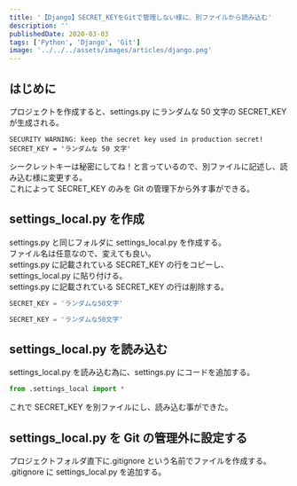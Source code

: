 ```yaml
---
title: '【Django】SECRET_KEYをGitで管理しない様に、別ファイルから読み込む'
description: ''
publishedDate: 2020-03-03
tags: ['Python', 'Django', 'Git']
image: '../../../assets/images/articles/django.png'
---
```


## はじめに

プロジェクトを作成すると、settings.py にランダムな 50 文字の SECRET_KEY が生成される。

```
SECURITY WARNING: keep the secret key used in production secret! SECRET_KEY = 'ランダムな 50 文字'
```

シークレットキーは秘密にしてね！と言っているので、別ファイルに記述し、読み込む様に変更する。  
これによって SECRET_KEY のみを Git の管理下から外す事ができる。

## settings_local.py を作成

settings.py と同じフォルダに settings_local.py を作成する。  
ファイル名は任意なので、変えても良い。  
settings.py に記載されている SECRET_KEY の行をコピーし、settings_local.py に貼り付ける。  
settings.py に記載されている SECRET_KEY の行は削除する。

```python title="settings_local.py" ins={1}
SECRET_KEY = 'ランダムな50文字'
```

```python title="settings.py" del={1}
SECRET_KEY = 'ランダムな50文字'
```

## settings_local.py を読み込む

settings_local.py を読み込む為に、settings.py にコードを追加する。

```python title="settings.py" ins={1}
from .settings_local import *
```

これで SECRET_KEY を別ファイルにし、読み込む事ができた。

## settings_local.py を Git の管理外に設定する

プロジェクトフォルダ直下に.gitignore という名前でファイルを作成する。  
.gitignore に settings_local.py を追加する。

